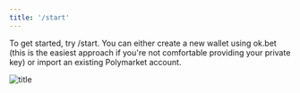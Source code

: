 ```yaml
---
title: '/start'
---
```


To get started, try /start. 
You can either create a new wallet using ok.bet (this is the easiest approach if you're not comfortable providing your private key) or import an existing Polymarket account.

![title](/images/start_example.png)

